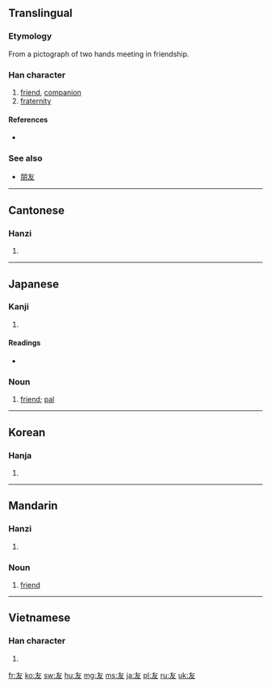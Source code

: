 ==Translingual==

===Etymology===
From a pictograph of two hands meeting in friendship.

===Han character===
{{Han char|rn=29|rad=又|as=02|sn=4|four=4004<sub>7</sub>|canj=大水 (KE)}}

# [[friend]], [[companion]]
# [[fraternity]]

====References====
* {{Han ref|kx=0165.060|dkj=03119|dj=0374.180|hdz=10391.010|uh=53CB|ud=21451|bh=A4CD|bd=42189}}

===See also===
* [[朋友]]

----

==Cantonese==

===Hanzi===
{{yue-hanzi|jyut=|y=yau5}}

# {{defn|Cantonese|sort=又02}}

----

==Japanese==

===Kanji===
{{ja-kanji|grade=2|rs=又02}}

# {{defn|Japanese}}

====Readings====
* {{ja-readings|on=[[ゆう]] (yū)|kun=[[とも]] (tomo)}}

===Noun===
{{ja-noun|k|hira=とも|rom=tomo}}

# [[friend]]; [[pal]]

----

==Korean==

===Hanja===
{{ko-hanja|hangeul=우|eumhun=벗|rv=u|mr=u}}

# {{defn|Korean|sort=又02}}

----

==Mandarin==

===Hanzi===
{{cmn-hanzi|pin=[[yǒu]] ([[you3]])|wg=yu<sup>3</sup>}}

# {{defn|Mandarin|sort=又02}}
===Noun===
# [[friend]]

----

==Vietnamese==

===Han character===
{{vi-hantu|[[hữu]]|rs=又02}}

# {{defn|Vietnamese}}

[[fr:友]]
[[ko:友]]
[[sw:友]]
[[hu:友]]
[[mg:友]]
[[ms:友]]
[[ja:友]]
[[pl:友]]
[[ru:友]]
[[uk:友]]